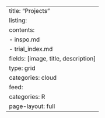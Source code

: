 ---
title: "Projects"
listing:
    contents:
        - inspo.md
        - trial_index.md
    fields: [image, title, description]
    type: grid
    categories: cloud
    feed: 
        categories: R
page-layout: full
---